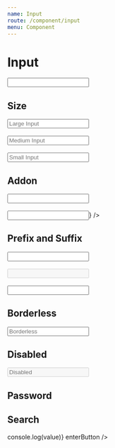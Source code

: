 ```yaml
---
name: Input
route: /component/input
menu: Component
---
```



# Input

<Playground>
  <Input />
</Playground>

## Size

<Playground>
  <div>
    <Input size='lg' placeholder='Large Input' />
    <br />
    <br />
    <Input placeholder='Medium Input' />
    <br />
    <br />
    <Input size='sm' placeholder='Small Input' />
  </div>
</Playground>

## Addon

<Playground>
  <div>
    <Input addonBefore='http://' addonAfter='.com' />
    <br />
    <br />
    <Input addonAfter={<SettingsIcon />} />
  </div>
</Playground>

## Prefix and Suffix

<Playground>
  <div>
    <Input prefix='￥' suffix='RMB' />
    <br />
    <br />
    <Input prefix='￥' suffix='RMB' disabled />
    <br />
    <br />
    <Input addonBefore='http://' suffix='.com' />
  </div>
</Playground>

## Borderless

<Playground>
  <div>
    <Input placeholder='Borderless' bordered={false} />
  </div>
</Playground>

## Disabled

<Playground>
  <div>
    <Input placeholder='Disabled' disabled />
  </div>
</Playground>

## Password

<Playground>
  <div>
    <PasswordInput placeholder='Password' />
  </div>
</Playground>

## Search

<Playground>
  <div>
    <SearchInput
      placeholder='Search'
      onSearch={(value) => console.log(value)}
      enterButton
    />
    <br />
  </div>
</Playground>
